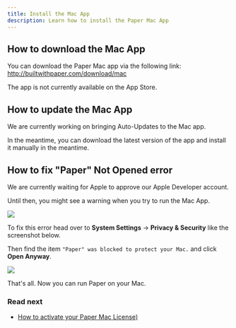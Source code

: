 ```yaml
---
title: Install the Mac App
description: Learn how to install the Paper Mac App
---
```


## How to download the Mac App

You can download the Paper Mac app via the following link: http://builtwithpaper.com/download/mac

The app is not currently available on the App Store.

## How to update the Mac App

We are currently working on bringing Auto-Updates to the Mac app.

In the meantime, you can download the latest version of the app and install it manually in the meantime.

## How to fix "Paper" Not Opened error

We are currently waiting for Apple to approve our Apple Developer account.

Until then, you might see a warning when you try to run the Mac App.

![](/assets/mac_1.png)

To fix this error head over to **System Settings** -> **Privacy & Security** like the screenshot below.

Then find the item `"Paper" was blocked to protect your Mac.` and click **Open Anyway**.

![](/assets/mac_2.png)

That's all. Now you can run Paper on your Mac.

### Read next

- [How to activate your Paper Mac License)](/mac-app/license)